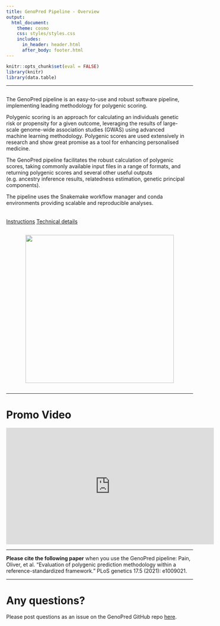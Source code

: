 ```yaml
---
title: GenoPred Pipeline - Overview
output: 
  html_document:
    theme: cosmo
    css: styles/styles.css
    includes:
      in_header: header.html
      after_body: footer.html
---
```


```r
knitr::opts_chunk$set(eval = FALSE)
library(knitr)
library(data.table)
```

***

<div style="display: flex; flex-wrap: wrap; align-items: center; justify-content: center;">
<div style="padding-right: 20px; flex: 1;">

The GenoPred pipeline is an easy-to-use and robust software pipeline, implementing leading methodology for polygenic scoring.

Polygenic scoring is an approach for calculating an individuals genetic risk or propensity for a given outcome, leveraging the results of large-scale genome-wide association studies (GWAS) using advanced machine learning methodology. Polygenic scores are used extensively in research and show great promise as a tool for enhancing personalised medicine.

The GenoPred pipeline facilitates the robust calculation of polygenic scores, taking commonly available input files in a range of formats, and returning polygenic scores and several other useful outputs (e.g. ancestry inference results, relatedness estimation, genetic principal components).

The pipeline uses the Snakemake workflow manager and conda environments providing scalable and reproducible analyses.

<div style="height: 5px;"></div>

<div class="flex-container">
<a href="pipeline_readme.html" class="button">Instructions</a>
<a href="pipeline_technical.html" class="button">Technical details</a>
</div>

</div>
<img src="Images/tools_summary/brief_schematic.png" style="width: 400px; flex: 0 0 auto;"/>
</div>

***

# Promo Video
    
<iframe width="560" height="315" src="https://www.youtube.com/embed/dKiG8Udz0rI?si=umolv53Scyh1a4fL" title="YouTube video player" frameborder="0" allow="accelerometer; autoplay; clipboard-write; encrypted-media; gyroscope; picture-in-picture; web-share" allowfullscreen></iframe>

***

**Please cite the following paper** when you use the GenoPred pipeline: 
Pain, Oliver, et al. "Evaluation of polygenic prediction methodology within a reference-standardized framework." PLoS genetics 17.5 (2021): e1009021.

***

# Any questions?

Please post questions as an issue on the GenoPred GitHub repo [here](https://github.com/opain/GenoPred/issues).

